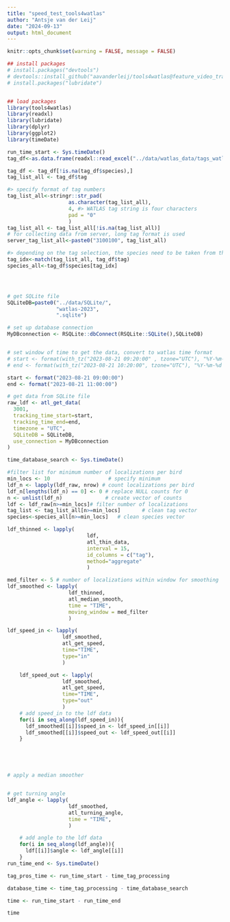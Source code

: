 ```yaml
---
title: "speed_test_tools4watlas"
author: "Antsje van der Leij"
date: "2024-09-13"
output: html_document
---
```

```r
knitr::opts_chunk$set(warning = FALSE, message = FALSE)
```

```r
## install packages
# install.packages("devtools")
# devtools::install_github("aavanderleij/tools4watlas@feature_video_tracks")
# install.packages("lubridate")


## load packages
library(tools4watlas)
library(readxl)
library(lubridate)
library(dplyr)
library(ggplot2)
library(timeDate)

```



``` r

run_time_start <- Sys.timeDate()
tag_df<-as.data.frame(readxl::read_excel("../data/watlas_data/tags_watlas_all.xlsx"))

tag_df <- tag_df[!is.na(tag_df$species),]
tag_list_all <- tag_df$tag

#> specify format of tag numbers
tag_list_all<-stringr::str_pad(
                    as.character(tag_list_all),
                    4, #> WATLAS tag string is four characters
                    pad = "0"
                    )
tag_list_all <- tag_list_all[!is.na(tag_list_all)]
# for collecting data from server, long tag format is used
server_tag_list_all<-paste0("3100100", tag_list_all)

#> depending on the tag selection, the species need to be taken from the metadata
tag_idx<-match(tag_list_all, tag_df$tag)
species_all<-tag_df$species[tag_idx]




# get SQLite file
SQLiteDB=paste0("../data/SQLite/",
                "watlas-2023",
                ".sqlite")

# set up database connection
MyDBconnection <- RSQLite::dbConnect(RSQLite::SQLite(),SQLiteDB)


# set window of time to get the data, convert to watlas time format
# start <- format(with_tz("2023-08-21 09:20:00" , tzone="UTC"), "%Y-%m-%d %H:%M:%S")
# end <- format(with_tz("2023-08-21 10:20:00", tzone="UTC"), "%Y-%m-%d %H:%M:%S")

start <- format("2023-08-21 09:00:00")
end <- format("2023-08-21 11:00:00")

# get data from SQLite file
raw_ldf <- atl_get_data(
  3001,
  tracking_time_start=start,
  tracking_time_end=end,
  timezone = "UTC",
  SQLiteDB = SQLiteDB,
  use_connection = MyDBconnection
)

time_database_search <- Sys.timeDate()


```

```r
#filter list for minimum number of localizations per bird
min_locs <- 10                   # specify minimum
ldf_n <- lapply(ldf_raw, nrow) # count localizations per bird
ldf_n[lengths(ldf_n) == 0] <- 0 # replace NULL counts for 0
n <- unlist(ldf_n)              # create vector of counts
ldf <- ldf_raw[n>=min_locs]# filter number of localizations
tag_list <- tag_list_all[n>=min_locs]       # clean tag vector
species<-species_all[n>=min_locs]   # clean species vector

ldf_thinned <- lapply(
                          ldf,
                          atl_thin_data,
                          interval = 15,
                          id_columns = c("tag"),
                          method="aggregate"
                          )

med_filter <- 5 # number of localizations within window for smoothing
ldf_smoothed <- lapply(
                    ldf_thinned,
                    atl_median_smooth,
                    time = "TIME",
                    moving_window = med_filter
                    )

ldf_speed_in <- lapply(
                  ldf_smoothed,
                  atl_get_speed,
                  time="TIME",
                  type="in"
                  )

    ldf_speed_out <- lapply(
                  ldf_smoothed,
                  atl_get_speed,
                  time="TIME",
                  type="out"
                  )
    # add speed_in to the ldf data
    for(i in seq_along(ldf_speed_in)){
      ldf_smoothed[[i]]$speed_in <- ldf_speed_in[[i]]
      ldf_smoothed[[i]]$speed_out <- ldf_speed_out[[i]]
    }





# apply a median smoother


# get turning angle
ldf_angle <- lapply(
                    ldf_smoothed,
                    atl_turning_angle,
                    time = "TIME",
                    )

    # add angle to the ldf data
    for(i in seq_along(ldf_angle)){
      ldf[[i]]$angle <- ldf_angle[[i]]
    }
run_time_end <- Sys.timeDate()

```

```r

tag_pros_time <- run_time_start - time_tag_processing

database_time <- time_tag_processing - time_database_search

time <- run_time_start - run_time_end

time

```


